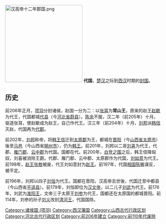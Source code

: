 {{otheruse|other=中国历史上其他名为代国的朝代|代国}}
{{unreferenced|time=2018-11-04T04:28:11+00:00}}
[[File:汉高帝十二年郡国.png|250px]]
'''代国'''，[[楚汉|楚汉]]之际到[[西汉|西汉]]时期的[[封国|封国]]。

== 历史 ==
前206年正月，[[项羽|项羽]]分封诸侯，赵国一分为二：以[[张耳|张耳]]为'''常山王'''，原来的赵王[[赵歇|赵歇]]为代王，代国都城[[代县|代县]]（今[[河北省|河北省]][[蔚县|蔚县]]）。[[陈余|陈余]]不服，汉二年（前205年）十月，驱逐张耳，使赵歇成为赵王，自己作代王。汉三年（前204年）十月，[[刘邦|刘邦]]派[[韩信|韩信]]灭赵，代国再为[[代郡|代郡]]。

前202年，[[刘邦|刘邦]]称帝，将[[韩王信|韩王信]]迁到[[太原郡|太原郡]]为王，都城在[[晋阳|晋阳]]（今[[山西省|山西省]][[太原市|太原市]]）後至[[马邑|马邑]]（今山西省[[朔州市|朔州市]]），仍为[[韩王|韩王]]。前201年，刘邦以二哥[[刘喜_(城阳王)|刘喜]]为代王，代郡、[[雁门郡|雁门郡]]、[[云中郡|云中郡]]为代国。国都在代。前200年，[[白登之围|白登之围]]之后，韩王信降匈奴，刘喜被消除王爵。代郡、雁门郡、云中郡、太原郡作为代国，[[刘如意|刘如意]]为代王。前198年，[[赵王|赵王]][[张敖|张敖]]被废，代王刘如意封为[[赵王|赵王]]。前197年，代国[[相国|相国]][[陈豨|陈豨]]谋反，被平定。

前196年，刘邦以四子[[刘恒|刘恒]]为代王。国都在晋阳，汉高帝去世後，代国迁至中都县（今山西省[[平遥县|平遥县]]）。前179年，刘恒即位为[[汉文帝|汉文帝]]，以二儿子[[刘武_(梁王)|刘武]]为代王。前176年，刘武为[[淮阳王|淮阳王]]，文帝三子太原王[[刘参|刘参]]为代王，国都还在太原国的都城晋阳。前114年，刘参的孙子[[刘义_(清河王)|刘义]]改封[[清河王|清河王]]，代国国除。
{{项羽十八诸侯}}
{{西汉行政区划|nocat}}
{{DEFAULTSORT:D}}
[[Category:诸侯国_(项羽)|Category:诸侯国 (项羽)]]
[[Category:西汉藩国|Category:西汉藩国]]
[[Category:山西古代行政区划|Category:山西古代行政区划]]
[[Category:河北古代行政区划|Category:河北古代行政区划]]
[[Category:前206年建立|Category:前206年建立]]
[[Category:前110年代废除|Category:前110年代废除]]
{{中国历史小作品}}